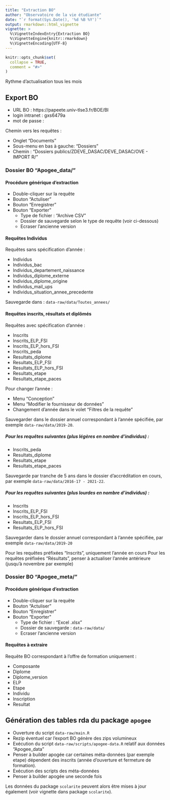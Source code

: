 ```yaml
---
title: "Extraction BO"
author: "Observatoire de la vie étudiante"
date: "`r format(Sys.Date(), '%d %B %Y')`"
output: rmarkdown::html_vignette
vignette: >
  %\VignetteIndexEntry{Extraction BO}
  %\VignetteEngine{knitr::rmarkdown}
  %\VignetteEncoding{UTF-8}
---
```


```r
knitr::opts_chunk$set(
  collapse = TRUE,
  comment = "#>"
)
```

Rythme d'actualisation tous les mois

## Export BO

- URL BO : https://papeete.univ-tlse3.fr/BOE/BI
- login intranet : gxs6479a
- mot de passe : 

Chemin vers les requêtes :

- Onglet "Documents"
- Sous-menu en bas à gauche: "Dossiers"
- Chemin : "Dossiers publics/ZDEVE_DASAC/DEVE_DASAC/OVE - IMPORT R/"

### Dossier BO "Apogee_data/"

#### Procédure générique d'extraction

- Double-cliquer sur la requête
- Bouton "Actuliser"
- Bouton "Enregistrer"
- Bouton "Exporter"
  - Type de fichier : "Archive CSV"
  - Dossier de sauvegarde selon le type de requête (voir ci-dessous)
  - Ecraser l'ancienne version

#### Requêtes Individus

Requêtes sans spécification d'année :

- Individus
- Individus_bac
- Individus_departement_naissance
- Individus_diplome_externe
- Individus_diplome_origine
- Individus_mail_ups
- Individus_situation_annee_precedente

Sauvegarde dans : `data-raw/data/Toutes_annees/`

#### Requêtes inscrits, résultats et diplômés

Requêtes avec spécification d'année :

- Inscrits
- Inscrits_ELP_FSI
- Inscrits_ELP_hors_FSI
- Inscrits_peda
- Resultats_diplome
- Resultats_ELP_FSI
- Resultats_ELP_hors_FSI
- Resultats_etape
- Resultats_etape_paces

Pour changer l'année : 

- Menu "Conception"
- Menu "Modifier le fournisseur de données"
- Changement d'année dans le volet "Filtres de la requête"

Sauvegarder dans le dossier annuel correspondant à l'année spécifiée, par exemple `data-raw/data/2019-20`.

##### Pour les requêtes suivantes (plus légères en nombre d'individus) : 

- Inscrits_peda
- Resultats_diplome
- Resultats_etape
- Resultats_etape_paces

Sauvegarde par tranche de 5 ans dans le dossier d'accréditation en cours, par exemple `data-raw/data/2016-17 - 2021-22`.

##### Pour les requêtes suivantes (plus lourdes en nombre d'individus) : 

- Inscrits
- Inscrits_ELP_FSI
- Inscrits_ELP_hors_FSI
- Resultats_ELP_FSI
- Resultats_ELP_hors_FSI

Sauvegarder dans le dossier annuel correspondant à l'année spécifiée, par exemple `data-raw/data/2019-20`

Pour les requêtes préfixées "Inscrits", uniquement l'année en cours
Pour les requêtes préfixées "Résultats", penser à actualiser l'année antérieure (jusqu'à novembre par exemple)

### Dossier BO "Apogee_meta/"

#### Procédure générique d'extraction

- Double-cliquer sur la requête
- Bouton "Actuliser"
- Bouton "Enregistrer"
- Bouton "Exporter"
  - Type de fichier : "Excel .xlsx"
  - Dossier de sauvegarde : `data-raw/data/`
  - Ecraser l'ancienne version

#### Requêtes à extraire

Requête BO correspondant à l'offre de formation uniquement :

- Composante
- Diplome
- Diplome_version
- ELP
- Etape
- Individu
- Inscription
- Resultat

## Génération des tables rda du package `apogee`

- Ouverture du script `data-raw/main.R`
- Rezip éventuel car l'export BO génère des zips volumineux
- Exécution du script `data-raw/scripts/apogee-data.R` relatif aux données "Apogee_data"
- Penser à builder apogée car certaines méta-données (par exemple etape) dépendent des inscrits (année d'ouverture et fermeture de formation).
- Exécution des scripts des méta-données
- Penser à builder apogée une seconde fois

Les données du package `scolarite` peuvent alors être mises à jour également (voir vignette dans package `scolarite`).
